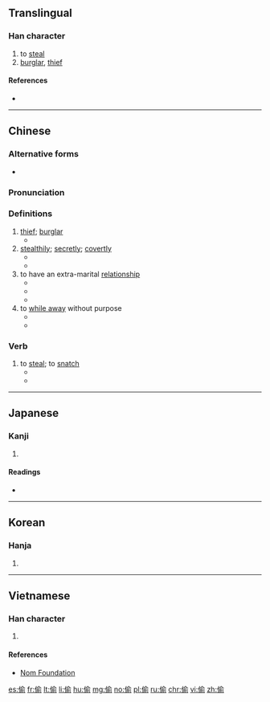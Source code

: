 {{also|偸}}
==Translingual==

===Han character===
{{Han char|rn=9|rad=人|as=09|sn=11|four=28221|canj=OOMN|ids=⿰亻俞}}

# to [[steal]]
# [[burglar]], [[thief]]

====References====
* {{Han ref|kx=0112.030|dj=0239.020|hdz=10193.020|uh=5077|ud=20599}}

----
==Chinese==
{{zh-forms}}

===Alternative forms===
* {{zh-l|偸}}

===Pronunciation===
{{zh-pron
|m=tōu
|c=tau1
|cat=v
}}

===Definitions===
{{zh-hanzi}}

# [[thief]]; [[burglar]]
#* {{zh-l|小偷|thief}}
#  [[stealthily]]; [[secretly]]; [[covertly]]
#* {{zh-l|偷看|to peek, to peep}}
#* {{zh-l|偷听|to eavedrop}}
# to have an extra-marital [[relationship]]
#* {{zh-l|偷情|adultery}}
#* {{zh-l|偷腥|to have an affair}}
#* {{zh-l|偷汉/偷漢|to take a lover}}
# to [[while away]] without purpose
#* {{zh-l|偷懒/偷懶|to be lazy}}
#* {{zh-l|偷生|to live without purpose}}

===Verb===
{{zh-verb}}

# to [[steal]]; to [[snatch]]
#* {{zh-usex|我們 的 錢 被 '''偷''' 了。|We had our money '''stolen'''.}}  
#* {{zh-usex|扒手 '''偷''' 了 她 的 皮 夹子 跑 了。|The pickpocket '''pinched''' her purse and ran away.}}  
----

==Japanese==

===Kanji===
{{ja-kanji|grade=|rs=人09}}

# {{defn|lang=ja|sort=人09}}

====Readings====
* {{ja-readings|on=[[ちゅう]] (chū), [[とう]] (tō)|kun=[[ぬすむ]] (nusumu)}}

----

==Korean==

===Hanja===
{{ko-hanja|hangeul=투|rv=tu|mr=t'u}}

# {{defn|lang=ko|sort=人09}}

----

==Vietnamese==

===Han character===
{{vi-hantu|[[thầu]], [[du]], [[thâu]]|rs=人09}}

# {{defn|lang=vi|sort=人09}}

====References====
*[http://nomfoundation.org/common/nom_details.php?codepoint=5077 Nom Foundation]

[[es:偷]]
[[fr:偷]]
[[lt:偷]]
[[li:偷]]
[[hu:偷]]
[[mg:偷]]
[[no:偷]]
[[pl:偷]]
[[ru:偷]]
[[chr:偷]]
[[vi:偷]]
[[zh:偷]]